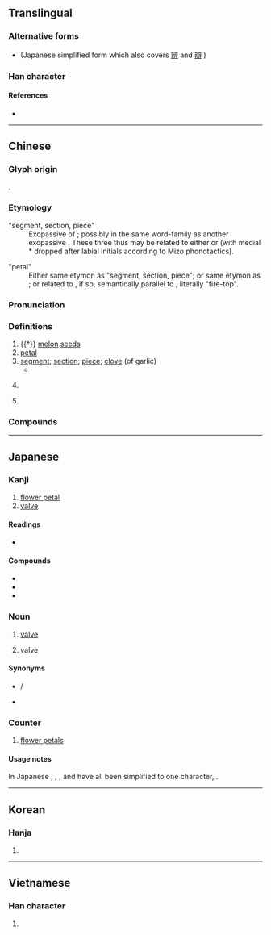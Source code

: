 {{character info}}
==Translingual==
{{ja-forms|[[弁]]|瓣|瓣}}

===Alternative forms===
* {{l|mul|弁}} (Japanese simplified form which also covers [[辨]] and [[辯]]<!-- and possibly [[辧]]-->)

===Han character===
{{Han char|rn=97|rad=瓜|as=14|sn=19|four=00441|canj=YJHOJ|ids=⿲辛瓜辛}}

====References====
* {{Han ref|kx=0747.260|dkj=21425|dj=1155.270|hdz=64043.120|uh=74E3|ud=29923|bh=C3A4|bd=50084}}

----

==Chinese==
{{zh-forms|ss=⿱艹半|alt=}}

===Glyph origin===
{{Han etym}}
{{Han compound|辡|瓜|c1=p|c2=s|t2=melon|ls=psc}}.

===Etymology===
;"segment, section, piece"
:Exopassive of {{och-l|[[辨]]|to divide, distinguish, discriminate}}; possibly in the same word-family as another exopassive {{och-l|[[釆]]|[to cause to be] divided}}. These three thus may be related to either {{och-l|[[班]]|to distribute → to arrange, classify → class, group}} or {{cog|lus|pʰel||to split, cut in halves}} (with medial *{{IPAfont|-r-}} dropped after labial initials according to Mizo phonotactics).

;"petal"
:Either same etymon as "segment, section, piece"; or same etymon as {{och-l|[[葩]]|flower}}; or related to {{och-l|燔|to burn}}, if so, semantically parallel to {{cog|bo|མེ་ཏོག||flower}}, literally "fire-top".

===Pronunciation===
{{zh-pron
|m=bàn,er=y
|m-s=ban4
|c=baan6,faan6,baan6-2,faan6-2
|g=pan3
|h=pfs=phan;gd=pan4
|mn=qz,twv,xm,zz:pān/tw:bān
|w=2pe,3be
|mc=y
|oc=y
|ma=
|cat=n,cls
}}

===Definitions===
{{zh-hanzi}}

# {{†}} [[melon]] [[seed]]s
# [[petal]]
# [[segment]]; [[section]]; [[piece]]; [[clove]] (of garlic)
#* {{zh-x|你 再 這麼 淘氣，非 把 屁股 摔 成 八 瓣兒{r} 不可！|If you keep on being this naughty, you'll fall down and split your butt into eight '''pieces'''!}}
# {{lb|zh|medicine}} {{zh-short|瓣膜|[[valve]]}}
# {{zh-classifier|[[piece]]s and [[segment]]s, such as those of (cut-up) [[fruit]]s or [[petal]]s}}

===Compounds===
{{zh-der|二尖瓣|三尖瓣|三瓣嘴|乳瓣|心瓣膜|半月瓣|心臟瓣|一瓣心香|八瓣兒五|合瓣花冠|瓣鰓類|旗瓣|瓣香|瓣膜|活瓣|離瓣花冠|辣瓣兒醬|花瓣|脣瓣|花葯瓣|蒜瓣兒|重瓣胃|迴盲瓣|豆瓣醬|翼瓣|蒜瓣骨朵|豬心瓣膜|心瓣|主動脈瓣}}

{{zh-cat|Intermediate}}

----

==Japanese==
{{ja-kanji forms|弁|瓣}}

===Kanji===
{{ja-kanji|grade=|rs=瓜14|shin=弁}}

# [[flower petal]]
# [[valve]]

====Readings====
* {{ja-readings|goon=[[べん]] (ben)|kanon=[[はん]] (han)|kun=[[はなびら]] (hanabira)}}

====Compounds====
* {{ja-r|安%全%瓣|あん%ぜん%べん}}
* {{ja-r|花%瓣|か%べん}}
* {{ja-r|豆%瓣%醤|とう%べん%しょう}}

===Noun===
{{ja-noun|べん|shin=弁}}

# {{lb|ja|anatomy}} [[valve]] {{gloss|membranous partition, flap, or fold, which allows flow in only one direction, e.g. a [[heart valve]]}}
# valve {{gloss|device that controls the flow of a fluid through a pipe}}

====Synonyms====
* {{sense|valve: in anatomy}} {{ja-r|瓣膜|べんまく}} / {{ja-r|弁膜|べんまく}}
* {{sense|valve: device}} {{ja-r|バルブ}}

===Counter===
{{ja-pos|counter|べん|shin=弁}}

# [[flower petal]]s

====Usage notes====
In Japanese {{w|shinjitai}}, {{lang|ja|瓣}}, {{lang|ja|[[辨]]}}, and {{lang|ja|[[辯]]}} have all been simplified to one character, {{lang|ja|[[弁]]}}.

----

==Korean==

===Hanja===
{{ko-hanja|판}}

# {{rfdef|ko|sort=瓜14}}

----

==Vietnamese==

===Han character===
{{vi-readings|rs=瓜14|readings=bẹ,biện}}

# {{rfdef|vi|sort=瓜14}}

{{cln|vi|Han tu}}